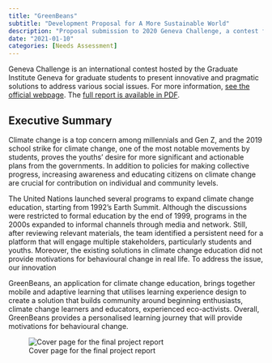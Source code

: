 ```yaml
---
title: "GreenBeans"
subtitle: "Development Proposal for A More Sustainable World"
description: "Proposal submission to 2020 Geneva Challenge, a contest for graduate students to address the challenges of social inclusion. My team and I applied various evaluation approaches, such as needs assessment and theory of change, and had a great time putting what we learnt into practice."
date: "2021-01-10"
categories: [Needs Assessment]
---
```


Geneva Challenge is an international contest hosted by the Graduate Institute Geneva for graduate students to present innovative and pragmatic solutions to address various social issues. For more information, [see the official webpage](https://graduateinstitute.ch/geneva-challenge/2020). The [full report is available in PDF](/projects/2020-Geneva-Challenge.pdf).

## Executive Summary

Climate change is a top concern among millennials and Gen Z, and the 2019 school strike for climate change, one of the most notable movements by students, proves the youths' desire for more significant and actionable plans from the governments. In addition to policies for making collective progress, increasing awareness and educating citizens on climate change are crucial for contribution on individual and community levels.

The United Nations launched several programs to expand climate change education, starting from 1992's Earth Summit. Although the discussions were restricted to formal education by the end of 1999, programs in the 2000s expanded to informal channels through media and network. Still, after reviewing relevant materials, the team identified a persistent need for a platform that will engage multiple stakeholders, particularly students and youths. Moreover, the existing solutions in climate change education did not provide motivations for behavioural change in real life. To address the issue, our innovation 

GreenBeans, an application for climate change education, brings together mobile and adaptive learning that utilises learning experience design to create a solution that builds community around beginning enthusiasts, climate change learners and educators, experienced eco-activists. Overall, GreenBeans provides a personalised learning journey that will provide motivations for behavioural change.

![Cover page for the final project report](/projects/images/Geneva-compressed.jpg)
